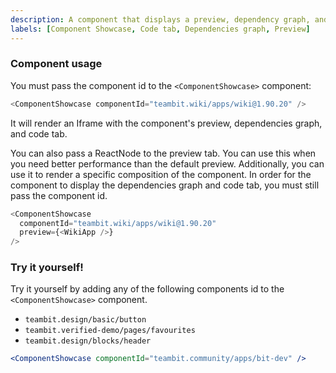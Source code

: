 ```yaml
---
description: A component that displays a preview, dependency graph, and code tab of a component.
labels: [Component Showcase, Code tab, Dependencies graph, Preview]
---
```



### Component usage

You must pass the component id to the `<ComponentShowcase>` component:

```js
<ComponentShowcase componentId="teambit.wiki/apps/wiki@1.90.20" />
```

It will render an Iframe with the component's preview, dependencies graph, and code tab.

You can also pass a ReactNode to the preview tab. You can use this when you need better performance than the default preview.
Additionally, you can use it to render a specific composition of the component.
In order for the component to display the dependencies graph and code tab, you must still pass the component id.

```js
<ComponentShowcase
  componentId="teambit.wiki/apps/wiki@1.90.20"
  preview={<WikiApp />}
/>
```

### Try it yourself!

Try it yourself by adding any of the following components id to the `<ComponentShowcase>` component.

- `teambit.design/basic/button`
- `teambit.verified-demo/pages/favourites`
- `teambit.design/blocks/header`

```jsx live
<ComponentShowcase componentId="teambit.community/apps/bit-dev" />
```
